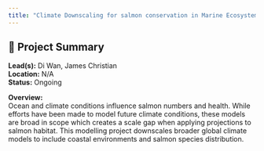 ```yaml
---
title: "Climate Downscaling for salmon conservation in Marine Ecosystems"
---
```


## 🧬 Project Summary

**Lead(s):** Di Wan, James Christian  
**Location:** N/A  
**Status:** Ongoing  

**Overview:**  
Ocean and climate conditions influence salmon numbers and health. While efforts have been made to model future climate conditions, these models are broad in scope which creates a scale gap when applying projections to salmon habitat. This modelling project downscales broader global climate models to include coastal environments and salmon species distribution.
